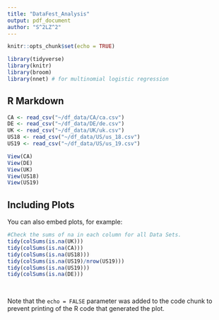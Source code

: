 ```yaml
---
title: "DataFest_Analysis"
output: pdf_document
author: "S^2LZ^2"
---
```


```r
knitr::opts_chunk$set(echo = TRUE)
```

```r
library(tidyverse)
library(knitr)
library(broom)
library(nnet) # for multinomial logistic regression
```


## R Markdown

```r
CA <- read_csv("~/df_data/CA/ca.csv")
DE <- read_csv("~/df_data/DE/de.csv")
UK <- read_csv("~/df_data/UK/uk.csv")
US18 <- read_csv("~/df_data/US/us_18.csv")
US19 <- read_csv("~/df_data/US/us_19.csv")

View(CA)
View(DE)
View(UK)
View(US18)
View(US19)
```

## Including Plots

You can also embed plots, for example:

```r
#Check the sums of na in each column for all Data Sets. 
tidy(colSums(is.na(UK)))
tidy(colSums(is.na(CA)))
tidy(colSums(is.na(US18)))
tidy(colSums(is.na(US19)/nrow(US19)))
tidy(colSums(is.na(US19)))
tidy(colSums(is.na(DE)))
  
  
```

Note that the `echo = FALSE` parameter was added to the code chunk to prevent printing of the R code that generated the plot.
